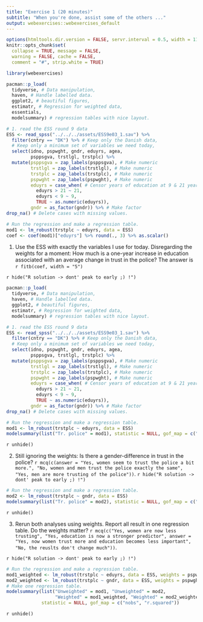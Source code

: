 ```yaml
---
title: "Exercise 1 (20 minutes)"
subtitle: "When you're done, assist some of the others ..."
output: webexercises::webexercises_default
---
```


```r
options(htmltools.dir.version = FALSE, servr.interval = 0.5, width = 115, digits = 2)
knitr::opts_chunk$set(
  collapse = TRUE, message = FALSE, 
  warning = FALSE, cache = FALSE,
  comment = "#", strip.white = TRUE)

library(webexercises)
```

```r
pacman::p_load(
  tidyverse, # Data manipulation,
  haven, # Handle labelled data.
  ggplot2, # beautiful figures,
  estimatr, # Regression for weighted data,
  essentials,
  modelsummary) # regression tables with nice layout.

# 1. read the ESS round 9 data
ESS <- read_spss("../../../assets/ESS9e03_1.sav") %>%
  filter(cntry == "DK") %>% # Keep only the Danish data,
  # Keep only a minimum set of variables we need today,
  select(idno, pspwght, gndr, eduyrs, agea, 
         psppsgva, trstlgl, trstplc) %>%
  mutate(psppsgva = zap_labels(psppsgva), # Make numeric
         trstlgl = zap_labels(trstlgl), # Make numeric
         trstplc = zap_labels(trstplc), # Make numeric
         pspwght = zap_labels(pspwght), # Make numeric
         eduyrs = case_when( # Censor years of education at 9 & 21 years.
           eduyrs > 21 ~ 21,
           eduyrs < 9 ~ 9,
           TRUE ~ as.numeric(eduyrs)),
         gndr = as_factor(gndr)) %>% # Make factor
drop_na() # Delete cases with missing values.

# Run the regression and make a regression table.
mod1 <- lm_robust(trstplc ~ eduyrs, data = ESS)
coef <- coef(mod1)["eduyrs"] %>% round(., 3) %>% as.scalar()
```

1. Use the ESS with exactly the variables I use for today. Disregarding the weights for a moment: How much is a one-year increase in education associated with an average change in trust in the police? The answer is `r fitb(coef, width = "5")`
  
`r hide("R solution -> dont' peak to early ;) !")`
```r
pacman::p_load(
  tidyverse, # Data manipulation,
  haven, # Handle labelled data.
  ggplot2, # beautiful figures,
  estimatr, # Regression for weighted data,
  modelsummary) # regression tables with nice layout.

# 1. read the ESS round 9 data
ESS <- read_spss("../../../assets/ESS9e03_1.sav") %>%
  filter(cntry == "DK") %>% # Keep only the Danish data,
  # Keep only a minimum set of variables we need today,
  select(idno, pspwght, gndr, eduyrs, agea, 
         psppsgva, trstlgl, trstplc) %>%
  mutate(psppsgva = zap_labels(psppsgva), # Make numeric
         trstlgl = zap_labels(trstlgl), # Make numeric
         trstplc = zap_labels(trstplc), # Make numeric
         pspwght = zap_labels(pspwght), # Make numeric
         eduyrs = case_when( # Censor years of education at 9 & 21 years.
           eduyrs > 21 ~ 21,
           eduyrs < 9 ~ 9,
           TRUE ~ as.numeric(eduyrs)),
         gndr = as_factor(gndr)) %>% # Make factor
drop_na() # Delete cases with missing values.

# Run the regression and make a regression table.
mod1 <- lm_robust(trstplc ~ eduyrs, data = ESS)
modelsummary(list("Tr. police" = mod1), statistic = NULL, gof_map = c("nobs", "r.squared"))
```
`r unhide()`

2. Still ignoring the weights: Is there a gender-difference in trust in the police? `r mcq(c(answer = "Yes, women seem to trust the police a bit more.", "No, women and men trust the police exactly the same", "Yes, men are more trusting of the police"))`.
`r hide("R solution -> dont' peak to early ;) !")`
```r
# Run the regression and make a regression table.
mod2 <- lm_robust(trstplc ~ gndr, data = ESS)
modelsummary(list("Tr. police" = mod2), statistic = NULL, gof_map = c("nobs", "r.squared"))
```
`r unhide()`

3. Rerun both analyses using weights. Report all result in one regression table. Do the weights matter? `r mcq(c("Yes, women are now less trusting", "Yes, education is now a stronger predictor", answer = "Yes, now women trust more and education becomes less important", "No, the reuslts don't change much"))`.

`r hide("R solution -> dont' peak to early ;) !")`
```r
# Run the regression and make a regression table.
mod1_weighted <- lm_robust(trstplc ~ eduyrs, data = ESS, weights = pspwght)
mod2_weighted <- lm_robust(trstplc ~ gndr, data = ESS, weights = pspwght)
# Make one regression table.
modelsummary(list("Unweighted" = mod1, "Unweighted" = mod2, 
                  "Weighted" = mod1_weighted, "Weighted" = mod2_weighted),
             statistic = NULL, gof_map = c("nobs", "r.squared"))
```
`r unhide()`
